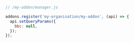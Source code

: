 ```js
// /my-addon/manager.js

addons.register('my-organisation/my-addon', (api) => {
  api.setQueryParams({
    bbc: null,
  });
});
```

